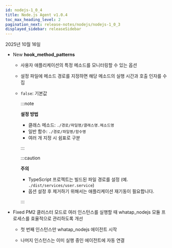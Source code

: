 ```yaml
---
id: nodejs-1_0_4
title: Node.js Agent v1.0.4
toc_max_heading_level: 2
pagination_next: release-notes/nodejs/nodejs-1_0_3
displayed_sidebar: releaseSidebar
---
```


2025년 10월 16일

- <Status priority='1'>New</Status> **hook_method_patterns**

    - 사용자 애플리케이션의 특정 메소드를 모니터링할 수 있는 옵션

    - 설정 파일에 메소드 경로를 지정하면 해당 메소드의 실행 시간과 호출 인자를 수집

    - `false`: 기본값

        :::note

        **설정 방법** 
        - 클래스 메소드: `./경로/파일명/클래스명.메소드명`
        - 일반 함수: `./경로/파일명/함수명`
        - 여러 개 지정 시 쉼표로 구분

        :::

        :::caution

        **주의** 
        - TypeScript 프로젝트는 빌드된 파일 경로를 설정 (예. `./dist/services/user.service`)
        - 옵션 설정 후 제거하기 위해서는 애플리케이션 재기동이 필요합니다.

        :::

- <Status priority='0'>Fixed</Status> PM2 클러스터 모드로 여러 인스턴스를 실행할 때 whatap_nodejs 모듈 프로세스를 효율적으로 관리하도록 개선

    - 첫 번째 인스턴스만 whatap_nodejs 에이전트 시작

    - 나머지 인스턴스는 이미 실행 중인 에이전트에 자동 연결


<DownloadNode2 ver="1.0.4" />